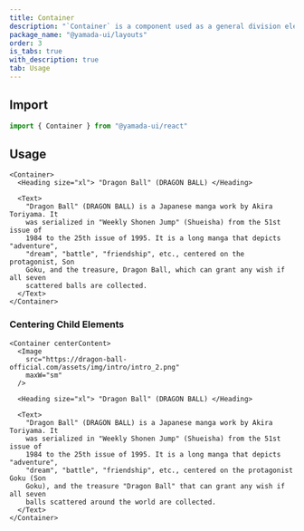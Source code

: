 ```yaml
---
title: Container
description: "`Container` is a component used as a general division element. By default, it renders the `section` element."
package_name: "@yamada-ui/layouts"
order: 3
is_tabs: true
with_description: true
tab: Usage
---
```


## Import

```ts
import { Container } from "@yamada-ui/react"
```

## Usage

```tsx
<Container>
  <Heading size="xl"> "Dragon Ball" (DRAGON BALL) </Heading>

  <Text>
    "Dragon Ball" (DRAGON BALL) is a Japanese manga work by Akira Toriyama. It
    was serialized in "Weekly Shonen Jump" (Shueisha) from the 51st issue of
    1984 to the 25th issue of 1995. It is a long manga that depicts "adventure",
    "dream", "battle", "friendship", etc., centered on the protagonist, Son
    Goku, and the treasure, Dragon Ball, which can grant any wish if all seven
    scattered balls are collected.
  </Text>
</Container>
```

### Centering Child Elements

```tsx
<Container centerContent>
  <Image
    src="https://dragon-ball-official.com/assets/img/intro/intro_2.png"
    maxW="sm"
  />

  <Heading size="xl"> "Dragon Ball" (DRAGON BALL) </Heading>

  <Text>
    "Dragon Ball" (DRAGON BALL) is a Japanese manga work by Akira Toriyama. It
    was serialized in "Weekly Shonen Jump" (Shueisha) from the 51st issue of
    1984 to the 25th issue of 1995. It is a long manga that depicts "adventure",
    "dream", "battle", "friendship", etc., centered on the protagonist Goku (Son
    Goku), and the treasure "Dragon Ball" that can grant any wish if all seven
    balls scattered around the world are collected.
  </Text>
</Container>
```
